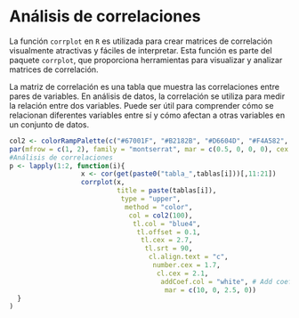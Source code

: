 # Análisis de correlaciones  {.unlisted .unnumbered}

La función `corrplot` en `R` es utilizada para crear matrices de correlación visualmente atractivas y fáciles de interpretar. Esta función es parte del paquete `corrplot`, que proporciona herramientas para visualizar y analizar matrices de correlación.   

La matriz de correlación es una tabla que muestra las correlaciones entre pares de variables. En análisis de datos, la correlación se utiliza para medir la relación entre dos variables. Puede ser útil para comprender cómo se relacionan diferentes variables entre sí y cómo afectan a otras variables en un conjunto de datos.   
 
```r
col2 <- colorRampPalette(c("#67001F", "#B2182B", "#D6604D", "#F4A582", "#FDDBC7", "#FFFFFF", "#D1E5F0", "#92C5DE","#4393C3", "#2166AC", "#053061"))
par(mfrow = c(1, 2), family = "montserrat", mar = c(0.5, 0, 0, 0), cex.main = 3, col.main = "#053061")
#Análisis de correlaciones
p <- lapply(1:2, function(i){ 
                  x <- cor(get(paste0("tabla_",tablas[i]))[,11:21]) 
                  corrplot(x,
                           title = paste(tablas[i]),
                            type = "upper",
                             method = "color",
                              col = col2(100),
                               tl.col = "blue4",
                                tl.offset = 0.1,
                                 tl.cex = 2.7,
                                  tl.srt = 90,
                                   cl.align.text = "c",
                                    number.cex = 1.7,
                                     cl.cex = 2.1,
                                      addCoef.col = "white", # Add coefficient of correlation
                                       mar = c(10, 0, 2.5, 0))
  }
)
```




